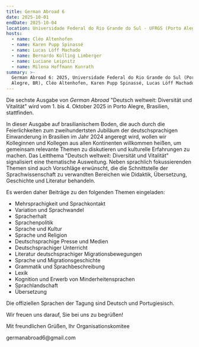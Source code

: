 ```yaml
---
title: German Abroad 6
date: 2025-10-01
endDate: 2025-10-04
location: Universidade Federal do Rio Grande do Sul - UFRGS (Porto Alegre, Brasilien)
hosts:
  - name: Cléo Altenhofen
  - name: Karen Pupp Spinassé
  - name: Lucas Löff Machado
  - name: Bernardo Kolling Limberger
  - name: Luciane Leipnitz
  - name: Milena Hoffmann Kunrath
summary: >-
  German Abroad 6: 2025, Universidade Federal do Rio Grande do Sul (Porto
  Alegre, BR), Cléo Altenhofen, Karen Pupp Spinassé, Lucas Löff Machado
---
```

Die sechste Ausgabe von *German Abroad* "Deutsch weltweit: Diversität und Vitalität" wird vom 1. bis 4. Oktober 2025 in Porto Alegre, Brasilien, stattfinden.&#x20;

In dieser Ausgabe auf brasilianischem Boden, die auch durch die Feierlichkeiten zum zweihundertsten Jubiläum der deutschsprachigen Einwanderung in Brasilien im Jahr 2024 angeregt wird, wollen wir Kolleginnen und Kollegen aus allen Kontinenten willkommen heißen, um gemeinsam relevante Themen zu diskutieren und kulturelle Erfahrungen zu machen. Das Leitthema "Deutsch weltweit: Diversität und Vitalität" signalisiert eine thematische Ausweitung. Neben sprachlich fokussierenden Themen sind auch Vorschläge erwünscht, die die Schnittstelle der Sprachwissenschaft zu verwandten Bereichen wie Didaktik, Übersetzung, Geschichte und Literatur behandeln.

Es werden daher Beiträge zu den folgenden Themen eingeladen:

* Mehrsprachigkeit und Sprachkontakt
* Variation und Sprachwandel
* Spracherhalt
* Sprachenpolitik
* Sprache und Kultur
* Sprache und Religion
* Deutschsprachige Presse und Medien
* Deutschsprachiger Unterricht
* Literatur deutschsprachiger Migrationsbewegungen
* Sprache und Migrationsgeschichte
* Grammatik und Sprachbeschreibung
* Lexik
* Kognition und Erwerb von Minderheitensprachen
* Sprachlandschaft
* Übersetzung



Die offiziellen Sprachen der Tagung sind Deutsch und Portugiesisch.&#x20;



Wir freuen uns darauf, Sie bei uns zu begrüßen!&#x20;

Mit freundlichen Grüßen, Ihr Organisationskomitee&#x20;

germanabroad6\@gmail.com
